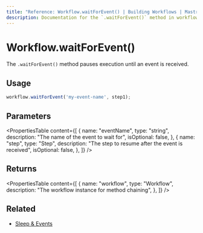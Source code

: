 ```yaml
---
title: "Reference: Workflow.waitForEvent() | Building Workflows | Mastra Docs"
description: Documentation for the `.waitForEvent()` method in workflows, which pauses execution until an event is received.
---
```


# Workflow.waitForEvent()

The `.waitForEvent()` method pauses execution until an event is received.

## Usage

```typescript
workflow.waitForEvent('my-event-name', step1);
```

## Parameters

<PropertiesTable
  content={[
    {
      name: "eventName",
      type: "string",
      description: "The name of the event to wait for",
      isOptional: false,
    },
    {
      name: "step",
      type: "Step",
      description: "The step to resume after the event is received",
      isOptional: false,
    },
  ]}
/>

## Returns

<PropertiesTable
  content={[
    {
      name: "workflow",
      type: "Workflow",
      description: "The workflow instance for method chaining",
    },
  ]}
/>

## Related

- [Sleep & Events](../../docs/workflows/pausing-execution.mdx)

